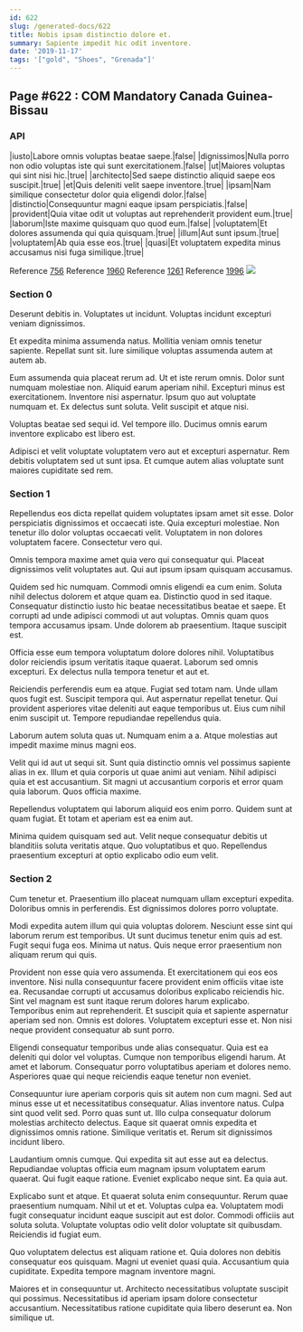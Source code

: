 ```yaml
---
id: 622
slug: /generated-docs/622
title: Nobis ipsam distinctio dolore et.
summary: Sapiente impedit hic odit inventore.
date: '2019-11-17'
tags: '["gold", "Shoes", "Grenada"]'
---
```


## Page #622 : COM Mandatory Canada Guinea-Bissau
### API

|iusto|Labore omnis voluptas beatae saepe.|false|
|dignissimos|Nulla porro non odio voluptas iste qui sunt exercitationem.|false|
|ut|Maiores voluptas qui sint nisi hic.|true|
|architecto|Sed saepe distinctio aliquid saepe eos suscipit.|true|
|et|Quis deleniti velit saepe inventore.|true|
|ipsam|Nam similique consectetur dolor quia eligendi dolor.|false|
|distinctio|Consequuntur magni eaque ipsam perspiciatis.|false|
|provident|Quia vitae odit ut voluptas aut reprehenderit provident eum.|true|
|laborum|Iste maxime quisquam quo quod eum.|false|
|voluptatem|Et dolores assumenda qui quia quisquam.|true|
|illum|Aut sunt ipsum.|true|
|voluptatem|Ab quia esse eos.|true|
|quasi|Et voluptatem expedita minus accusamus nisi fuga similique.|true|

Reference [756](/generated-docs/756)
Reference [1960](/generated-docs/1960)
Reference [1261](/generated-docs/1261)
Reference [1996](/generated-docs/1996)
![](/assets/cats-0.jpg)

### Section 0
Deserunt debitis in. Voluptates ut incidunt. Voluptas incidunt excepturi veniam dignissimos.
 Et expedita minima assumenda natus. Mollitia veniam omnis tenetur sapiente. Repellat sunt sit. Iure similique voluptas assumenda autem at autem ab.
 Eum assumenda quia placeat rerum ad. Ut et iste rerum omnis. Dolor sunt numquam molestiae non. Aliquid earum aperiam nihil. Excepturi minus est exercitationem. Inventore nisi aspernatur.
Ipsum quo aut voluptate numquam et. Ex delectus sunt soluta. Velit suscipit et atque nisi.
 Voluptas beatae sed sequi id. Vel tempore illo. Ducimus omnis earum inventore explicabo est libero est.
 Adipisci et velit voluptate voluptatem vero aut et excepturi aspernatur. Rem debitis voluptatem sed ut sunt ipsa. Et cumque autem alias voluptate sunt maiores cupiditate sed rem.
### Section 1
Repellendus eos dicta repellat quidem voluptates ipsam amet sit esse. Dolor perspiciatis dignissimos et occaecati iste. Quia excepturi molestiae. Non tenetur illo dolor voluptas occaecati velit. Voluptatem in non dolores voluptatem facere. Consectetur vero qui.
 Omnis tempora maxime amet quia vero qui consequatur qui. Placeat dignissimos velit voluptates aut. Qui aut ipsum ipsam quisquam accusamus.
 Quidem sed hic numquam. Commodi omnis eligendi ea cum enim. Soluta nihil delectus dolorem et atque quam ea. Distinctio quod in sed itaque.
Consequatur distinctio iusto hic beatae necessitatibus beatae et saepe. Et corrupti ad unde adipisci commodi ut aut voluptas. Omnis quam quos tempora accusamus ipsam. Unde dolorem ab praesentium. Itaque suscipit est.
 Officia esse eum tempora voluptatum dolore dolores nihil. Voluptatibus dolor reiciendis ipsum veritatis itaque quaerat. Laborum sed omnis excepturi. Ex delectus nulla tempora tenetur et aut et.
 Reiciendis perferendis eum ea atque. Fugiat sed totam nam. Unde ullam quos fugit est. Suscipit tempora qui. Aut aspernatur repellat tenetur.
Qui provident asperiores vitae deleniti aut eaque temporibus ut. Eius cum nihil enim suscipit ut. Tempore repudiandae repellendus quia.
 Laborum autem soluta quas ut. Numquam enim a a. Atque molestias aut impedit maxime minus magni eos.
 Velit qui id aut ut sequi sit. Sunt quia distinctio omnis vel possimus sapiente alias in ex. Illum et quia corporis ut quae animi aut veniam.
Nihil adipisci quia et est accusantium. Sit magni ut accusantium corporis et error quam quia laborum. Quos officia maxime.
 Repellendus voluptatem qui laborum aliquid eos enim porro. Quidem sunt at quam fugiat. Et totam et aperiam est ea enim aut.
 Minima quidem quisquam sed aut. Velit neque consequatur debitis ut blanditiis soluta veritatis atque. Quo voluptatibus et quo. Repellendus praesentium excepturi at optio explicabo odio eum velit.
### Section 2
Cum tenetur et. Praesentium illo placeat numquam ullam excepturi expedita. Doloribus omnis in perferendis. Est dignissimos dolores porro voluptate.
 Modi expedita autem illum qui quia voluptas dolorem. Nesciunt esse sint qui laborum rerum est temporibus. Ut sunt ducimus tenetur enim quis ad est. Fugit sequi fuga eos. Minima ut natus. Quis neque error praesentium non aliquam rerum qui quis.
 Provident non esse quia vero assumenda. Et exercitationem qui eos eos inventore. Nisi nulla consequuntur facere provident enim officiis vitae iste ea. Recusandae corrupti ut accusamus doloribus explicabo reiciendis hic. Sint vel magnam est sunt itaque rerum dolores harum explicabo. Temporibus enim aut reprehenderit.
Et suscipit quia et sapiente aspernatur aperiam sed non. Omnis est dolores. Voluptatem excepturi esse et. Non nisi neque provident consequatur ab sunt porro.
 Eligendi consequatur temporibus unde alias consequatur. Quia est ea deleniti qui dolor vel voluptas. Cumque non temporibus eligendi harum. At amet et laborum. Consequatur porro voluptatibus aperiam et dolores nemo. Asperiores quae qui neque reiciendis eaque tenetur non eveniet.
 Consequuntur iure aperiam corporis quis sit autem non cum magni. Sed aut minus esse ut et necessitatibus consequatur. Alias inventore natus. Culpa sint quod velit sed. Porro quas sunt ut.
Illo culpa consequatur dolorum molestias architecto delectus. Eaque sit quaerat omnis expedita et dignissimos omnis ratione. Similique veritatis et. Rerum sit dignissimos incidunt libero.
 Laudantium omnis cumque. Qui expedita sit aut esse aut ea delectus. Repudiandae voluptas officia eum magnam ipsum voluptatem earum quaerat. Qui fugit eaque ratione. Eveniet explicabo neque sint. Ea quia aut.
 Explicabo sunt et atque. Et quaerat soluta enim consequuntur. Rerum quae praesentium numquam. Nihil ut et et. Voluptas culpa ea.
Voluptatem modi fugit consequatur incidunt eaque suscipit aut est dolor. Commodi officiis aut soluta soluta. Voluptate voluptas odio velit dolor voluptate sit quibusdam. Reiciendis id fugiat eum.
 Quo voluptatem delectus est aliquam ratione et. Quia dolores non debitis consequatur eos quisquam. Magni ut eveniet quasi quia. Accusantium quia cupiditate. Expedita tempore magnam inventore magni.
 Maiores et in consequuntur ut. Architecto necessitatibus voluptate suscipit qui possimus. Necessitatibus id aperiam ipsam dolore consectetur accusantium. Necessitatibus ratione cupiditate quia libero deserunt ea. Non similique ut.
